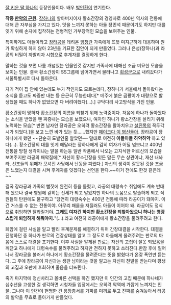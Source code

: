 [[잘 키운 딸 하나]]의 등장인물이다. 배우 [[박인환]]이 연기한다.

'''작중 [[만악의 근원]].''' [[장하나]]의 할아버지이자 황소간장의 경영자로 400년 역사의 전통에 대해 큰 자부심을 가지고 있다. 맛을 느끼지 못하는 아들 장민석 때문이기도 하지만 대를 잇기 위해 손자에 집착하는 전형적인 가부장적인 모습을 보여주는 인물.

특이하게도 아들이라고 [[장라공]]을 데려온 [[임청란]] 가족에게 뜨뜻 미지근하게 대응하며 뭔가 확실하게 하지 않아 23년을 기묘한 집안이 되게 만들었다. 그러나 은성(장하나)과 라공의 비밀이 까발리자 시합으로 후계자를 결정하게 한다.

말하는 것을 보면 나름 개념있는 인물인것 같지만 가족사에 대해선 조금 미묘한 모습을 보이는 인물. 결국 황소간장이 SS그룹에 넘어가면서 물러나고 [[횡성군]]으로 내려갔다가 서울특별시로 다시 돌아온다.

자기 적이 집 안에 있는데도 누가 적인지도 모르는데다, 장하나가 서울에서 돌아왔다는 소식을 듣고도 짜증만 내는 등 은근히 무능한데다[* 메주에 붉은 곰팡이가 대량으로 발생했을 때도 하나가 없었으면 다 버려야했다(...).] 구닥다리 사고방식을 가진 인물.

황소간장이 망하자 황소간장의 이름을 되찾기 위해 노력중이다. 처음에 하나가 돌아왔다는 소식을 받았을 땐 짜증내는 모습을 보였으나, 여자인 하나가 황소간장을 살리기 위해 노력하는 모습[* 반면 남자인 장라공은 오히려 황소간장을 팔아치우고 [[설진목]]의 꼭두각시가 되었다.]을 보고 느낀 바가 있는 듯……했지만 [[페이크다 이 병신들아]]. 장라공이 장하나에게 했던 ~~단순히 도발인줄 알았던~~ 말대로 여전히 '''아들아들 하악하악''' 하고 있다(…). 황소간장의 대를 잇게 해달라는 장하나에게 감히 여자가 어딜 넘보냐고 400년 전통을 망칠 생각이냐는 말을 하는등 일반 작품에서 나오는 고지식한 어르신의 모습을 보여주지만 라공의 패악질에[* 자신이 황소간장을 잇든 말든 무슨 상관이냐, 재산 내놔라, 선조들의 위패가 모셔진 사당에서 난동을 피웠다.] 자신의 생각이 잘못된 것을 조금은 느꼈는지 대결을 시켜 후계자를 잇겠다는 선언을 한다.~~이거 전에도 한것 같은데~~ 

결국 장라공과 가족의 뻘짓에 완전히 등을 돌렸고, 라공의 대령숙수 취임에도 계속 반대해 왔으나 결국 병원에 갇히는 신세가 되고 말았지만 하나의 도움으로 탈출하게 되고 직원들의 탄원에도 불구하고 "당연히 대령숙수는 400년 전통에 따라 라공이가 돼야지. 이건 거스를 수 없는 전통이야. 아무리 패륜을 저질러도 아들이 이어야 돼. 라공이도 정식으로 취임하면 달라질거야. '''그래도 여자긴 하지만 황소간장을 되찾아왔으니 하나는 영광스럽게 퇴임하게 해줘야지.'''"(…).라고 여전히 라공이에게 황소간장을 물려주려고 한다.

폐암에 걸린 사실을 알고 빨리 후계문제를 해결하기 위허 간장대결을 시작한다. 대결을 진행하던 중 하나가 판로의 건강상태를 알고 그 정도로 아들에게 물려주려는 판로의 마음에 스스로 대결을 포기한다. 이후 사실을 알게된 판로는 자신의 고집이 잘못 되었음을 깨닫고 하나에게 대령숙수를 물려주려고 하지만 전하지 못하고 쓰러진다.한참 후에 일어나서 장라공을 불러서 하나에게 황소간장을 물려준다는 뜻을 밝혔다가 온갖 폭언만 듣는다. 그 후에 장라공이 자신과는 생판 남이라는 것을 알고는 자신이 천벌을 받는다며 평생의 고집과 오판에 후회하며 울음을 터뜨린다.

죽기 마지막에 정신차리고 올바른 선택을 하긴 했지만 이 인간의 고집 때문에 하나네가 십수년을 고생한 걸 생각하면 시청자들 입장에서는 오히려 악역에 가깝게 느껴지는 인물. 그나마 이 인간이 현명한 건 용장총서를 가짜를 미끼로 두고 진짜를 숨겨놓아서 라공의 발악을 무효로 돌아가게 만들었다.

